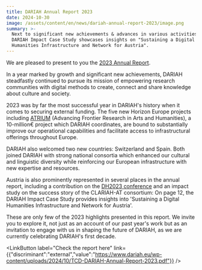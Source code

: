 ```yaml
---
title: DARIAH Annual Report 2023
date: 2024-10-30
image: /assets/content/en/news/dariah-annual-report-2023/image.png
summary: >-
  Next to significant new achievements & advances in various activities, the
  DARIAH Impact Case Study showcases insights on "Sustaining a Digital
  Humanities Infrastructure and Network for Austria".
---
```

We are pleased to present to you the [2023 Annual Report](https://www.dariah.eu/wp-content/uploads/2024/10/TCD-DARIAH-Annual-Report-2023.pdf).

In a year marked by growth and significant new achievements, DARIAH steadfastly continued to pursue its mission of empowering research communities with digital methods to create, connect and share knowledge about culture and society.

2023 was by far the most successful year in DARIAH's history when it comes to securing external funding. The five new Horizon Europe projects including [ATRIUM](https://atrium-research.eu/) (Advancing Frontier Research in Arts and Humanities), a 10-million€ project which DARIAH coordinates, are bound to substantially improve our operational capabilities and facilitate access to infrastructural offerings throughout Europe.

DARIAH also welcomed two new countries: Switzerland and Spain. Both joined DARIAH with strong national consortia which enhanced our cultural and linguistic diversity while reinforcing our European infrastructure with new expertise and resources.

Austria is also prominently represented in several places in the annual report, including a contribution on the [DH2023 conference](https://dh2023.adho.org/) and an impact study on the success story of the CLARIAH-AT consortium: On page 12, the DARIAH Impact Case Study provides insights into 'Sustaining a Digital Humanities Infrastructure and Network for Austria'.

These are only few of the 2023 highlights presented in this report. We invite you to explore it, not just as an account of our past year's work but as an invitation to engage with us in shaping the future of DARIAH, as we are currently celebrating DARIAH's first decade.

<LinkButton label="Check the report here" link={{"discriminant":"external","value":"https://www.dariah.eu/wp-content/uploads/2024/10/TCD-DARIAH-Annual-Report-2023.pdf"}} />
